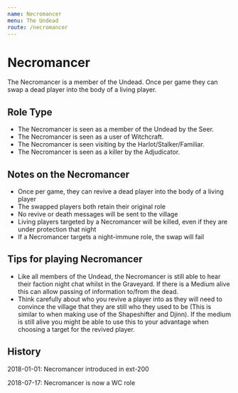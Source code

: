 ```yaml
---
name: Necromancer
menu: The Undead
route: /necromancer
---
```


# Necromancer

The Necromancer is a member of the Undead. Once per game they can swap a
dead player into the body of a living player.

## Role Type

  - The Necromancer is seen as a member of the Undead by the Seer.
  - The Necromancer is seen as a user of Witchcraft.
  - The Necromancer is seen visiting by the Harlot/Stalker/Familiar.
  - The Necromancer is seen as a killer by the Adjudicator.

## Notes on the Necromancer

  - Once per game, they can revive a dead player into the body of a
    living player
  - The swapped players both retain their original role
  - No revive or death messages will be sent to the village
  - Living players targeted by a Necromancer will be killed, even if
    they are under protection that night
  - If a Necromancer targets a night-immune role, the swap will fail

## Tips for playing Necromancer

  - Like all members of the Undead, the Necromancer is still able to
    hear their faction night chat whilst in the Graveyard. If there is a
    Medium alive this can allow passing of information to/from the dead.
  - Think carefully about who you revive a player into as they will need
    to convince the village that they are still who they used to be
    (This is similar to when making use of the Shapeshifter and Djinn).
    If the medium is still alive you might be able to use this to your
    advantage when choosing a target for the revived player.

## History

2018-01-01: Necromancer introduced in ext-200

2018-07-17: Necromancer is now a WC role
